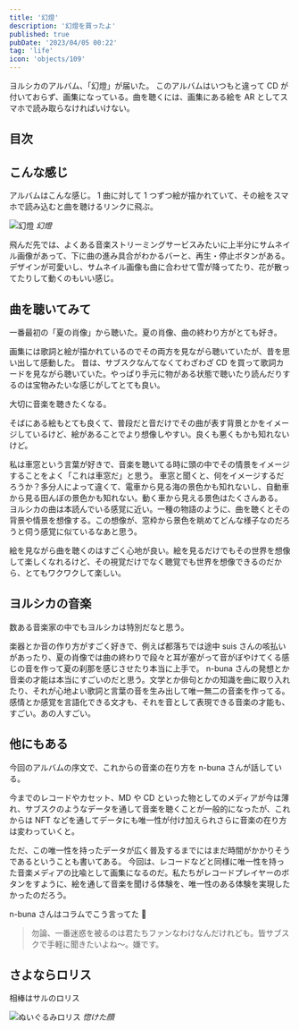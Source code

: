 ```yaml
---
title: '幻燈'
description: '幻燈を買ったよ'
published: true
pubDate: '2023/04/05 00:22'
tag: 'life'
icon: 'objects/109'
---
```


ヨルシカのアルバム、「幻燈」が届いた。
このアルバムはいつもと違って CD が付いておらず、画集になっている。曲を聴くには、画集にある絵を AR としてスマホで読み取らなければいけない。

## 目次

## こんな感じ

アルバムはこんな感じ。
1 曲に対して 1 つずつ絵が描かれていて、その絵をスマホで読み込むと曲を聴けるリンクに飛ぶ。

![幻燈](https://images.site.yajihum.dev/images/2023/04/20230405/gentou.jpeg)
_幻燈_

飛んだ先では、よくある音楽ストリーミングサービスみたいに上半分にサムネイル画像があって、下に曲の進み具合がわかるバーと、再生・停止ボタンがある。
デザインが可愛いし、サムネイル画像も曲に合わせて雪が降ってたり、花が散ってたりして動くのもいい感じ。

## 曲を聴いてみて

一番最初の「夏の肖像」から聴いた。夏の肖像、曲の終わり方がとても好き。

画集には歌詞と絵が描かれているのでその両方を見ながら聴いていたが、昔を思い出して感動した。
昔は、サブスクなんてなくてわざわざ CD を買って歌詞カードを見ながら聴いていた。やっぱり手元に物がある状態で聴いたり読んだりするのは宝物みたいな感じがしてとても良い。

大切に音楽を聴きたくなる。

そばにある絵もとても良くて、普段だと音だけでその曲が表す背景とかをイメージしているけど、絵があることでより想像しやすい。良くも悪くもかも知れないけど。

私は車窓という言葉が好きで、音楽を聴いてる時に頭の中でその情景をイメージすることをよく「これは車窓だ」と思う。
車窓と聞くと、何をイメージするだろうか？多分人によって違くて、電車から見る海の景色かも知れないし、自動車から見る田んぼの景色かも知れない。動く車から見える景色はたくさんある。
ヨルシカの曲は本読んでいる感覚に近い。一種の物語のように、曲を聴くとその背景や情景を想像する。この想像が、窓枠から景色を眺めてどんな様子なのだろうと伺う感覚に似ているなあと思う。

絵を見ながら曲を聴くのはすごく心地が良い。絵を見るだけでもその世界を想像して楽しくなれるけど、その視覚だけでなく聴覚でも世界を想像できるのだから、とてもワクワクして楽しい。

## ヨルシカの音楽

数ある音楽家の中でもヨルシカは特別だなと思う。

楽器とか音の作り方がすごく好きで、例えば都落ちでは途中 suis さんの咳払いがあったり、夏の肖像では曲の終わりで段々と耳が塞がって音がぼやけてくる感じの音を作って夏の刹那を感じさせたり本当に上手で。
n-buna さんの発想とか音楽の才能は本当にすごいのだと思う。文学とか俳句とかの知識を曲に取り入れたり、それが心地よい歌詞と言葉の音を生み出して唯一無二の音楽を作ってる。
感情とか感覚を言語化できる文才も、それを音として表現できる音楽の才能も、すごい。あの人すごい。

## 他にもある

今回のアルバムの序文で、これからの音楽の在り方を n-buna さんが話している。

今までのレコードやカセット、MD や CD といった物としてのメディアが今は薄れ、サブスクのようなデータを通して音楽を聴くことが一般的になったが、これからは NFT などを通してデータにも唯一性が付け加えられさらに音楽の在り方は変わっていくと。

ただ、この唯一性を持ったデータが広く普及するまでにはまだ時間がかかりそうであるということも書いてある。
今回は、レコードなどと同様に唯一性を持った音楽メディアの比喩として画集になるのだ。私たちがレコードプレイヤーのボタンをすように、絵を通して音楽を聞ける体験を、唯一性のある体験を実現したかったのだろう。

n-buna さんはコラムでこう言ってた 🤣

> 勿論、一番迷惑を被るのは君たちファンなわけなんだけれども。皆サブスクで手軽に聞きたいよね〜。嫌です。

## さよならロリス

相棒はサルのロリス

![ぬいぐるみロリス](https://images.site.yajihum.dev/images/2023/04/20230405/sayonararorisu.jpeg)
_惚けた顔_
